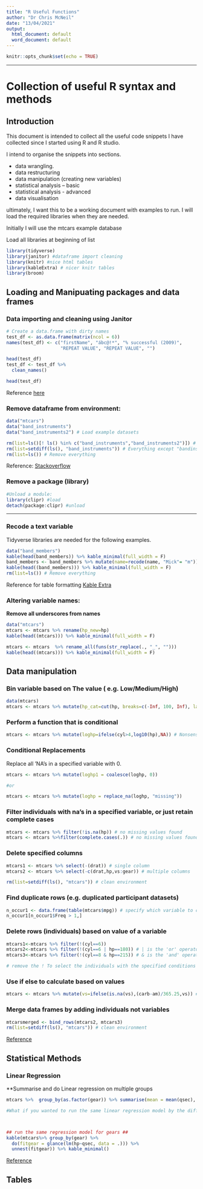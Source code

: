 ```yaml
---
title: "R Useful Functions"
author: "Dr Chris McNeil"
date: "13/04/2021"
output:
  html_document: default
  word_document: default
---
```


```r
knitr::opts_chunk$set(echo = TRUE)
```

*** 
# Collection of useful R syntax and methods

## Introduction

This document is intended to collect all the useful code snippets I have collected since I started using R and R studio.

I intend to organise the snippets into sections.

* data wrangling.
* data restructuring
* data manipulation (creating new variables)
* statistical analysis – basic
* statistical analysis - advanced
* data visualisation

ultimately, I want this to be a working document with examples to run. I will load the required libraries when they are needed.

Initially I will use the mtcars example database

Load all libraries at beginning of list

```r
library(tidyverse)
library(janitor) #dataframe import cleaning
library(knitr) #nice html tables
library(kableExtra) # nicer knitr tables
library(broom)
```


## Loading and Manipuating packages and data frames

### Data importing and cleaning using Janitor

```r
# Create a data.frame with dirty names
test_df <- as.data.frame(matrix(ncol = 6))
names(test_df) <- c("firstName", "ábc@!*", "% successful (2009)",
                    "REPEAT VALUE", "REPEAT VALUE", "")

head(test_df)
test_df <- test_df %>%
  clean_names()

head(test_df)
```
Reference [here](https://cran.r-project.org/web/packages/janitor/vignettes/janitor.html)


### Remove dataframe from environment:

```r
data("mtcars")
data("band_instruments")
data("band_instruments2") # Load example datasets

rm(list=ls()[! ls() %in% c("band_instruments","band_instruments2")]) # Everything except Band instruments
rm(list=setdiff(ls(), "band_instruments")) # Everything except "bandinstruments"
rm(list=ls()) # Remove everything
```
Reference:
[Stackoverflow](https://stackoverflow.com/questions/6190051/how-can-i-remove-all-objects-but-one-from-the-workspace-in-r)

### Remove a package (library)

```r
#Unload a module: 
library(clipr) #load
detach(package:clipr) #unload
```

***

### Recode a text variable

Tidyverse libraries are needed for the following examples.

```r

data("band_members")
kable(head(band_members)) %>% kable_minimal(full_width = F)
band_members <- band_members %>% mutate(name=recode(name, "Mick"= "m"))
kable(head((band_members))) %>% kable_minimal(full_width = F)
rm(list=ls()) # Remove everything
```
Reference for table formatting
[Kable Extra](https://cran.r-project.org/web/packages/kableExtra/vignettes/awesome_table_in_html.html)

### Altering variable names:
**Remove all underscores from names**
```r
data("mtcars")
mtcars <- mtcars %>% rename(hp_new=hp)
kable(head((mtcars))) %>% kable_minimal(full_width = F)

mtcars <- mtcars  %>% rename_all(funs(str_replace(., "_", "")))
kable(head((mtcars))) %>% kable_minimal(full_width = F)

```

## Data manipulation

### Bin variable based on The value ( e.g. Low/Medium/High)

```r
data(mtcars)
mtcars <- mtcars %>% mutate(hp_cat=cut(hp, breaks=c(-Inf, 100, Inf), labels=c("low hp","high hp")))
```

### Perform a function that is conditional 

```r
mtcars <- mtcars %>% mutate(loghp=ifelse(cyl>4,log10(hp),NA)) # Nonsensical example, but log transformed all horse powers of cars with more than four cylinders
```

### Conditional Replacements

Replace all 'NA's in a specified variable with 0.
```r
mtcars <- mtcars %>% mutate(loghp1 = coalesce(loghp, 0))

#or

mtcars <- mtcars %>% mutate(loghp = replace_na(loghp, "missing"))
```

### Filter individuals with na's in a specified variable, or just retain complete cases

```r
mtcars <- mtcars %>% filter(!is.na(hp)) # no missing values found
mtcars <- mtcars %>%filter(complete.cases(.)) # no missing values found
```


### Delete specified columns

```r
mtcars1 <- mtcars %>% select(-(drat)) # single column
mtcars2 <- mtcars %>% select(-c(drat,hp,vs:gear)) # multiple columns

rm(list=setdiff(ls(), "mtcars")) # clean environment
```

### Find duplicate rows (e.g. duplicated participant datasets)

```r
n_occur1 <- data.frame(table(mtcars$mpg)) # specify which variable to check for duplication
n_occur1[n_occur1$Freq > 1,]
```

### Delete rows (individuals) based on value of a variable

```r
mtcars1<-mtcars %>% filter(!(cyl==6))
mtcars2<-mtcars %>% filter(!(cyl==6 | hp==180)) # | is the 'or' operator
mtcars3<-mtcars %>% filter(!(cyl==8 & hp==215)) # & is the 'and' operator

# remove the ! To select the individuals with the specified conditions

```


### Use if else to calculate based on values

```r
mtcars <- mtcars %>% mutate(vs=ifelse(is.na(vs),(carb-am)/365.25,vs)) # no NA's so all values unchanged.
```


### Merge data frames by adding individuals not variables


```r
mtcarsmerged <- bind_rows(mtcars2, mtcars3)
rm(list=setdiff(ls(), "mtcars")) # clean environment
```

[Reference](https://dplyr.tidyverse.org/reference/bind.html)


## Statistical Methods

### Linear Regression

**Summarise and do Linear regression on multiple groups
```r
mtcars %>%  group_by(as.factor(gear)) %>% summarise(mean = mean(qsec), sd = sd(qsec))

#What if you wanted to run the same linear regression model by the different group levels?  Instead of running #summary(lm(y~x)) for the number of levels you have, you can use the R package “broom” along with dplyr.



## run the same regression model for gears ##
kable(mtcars%>% group_by(gear) %>%
  do(fitgear = glance(lm(hp~qsec, data = .))) %>% 
  unnest(fitgear)) %>% kable_minimal()
```

[Reference](https://stackoverflow.com/questions/22713325/fitting-several-regression-models-with-dplyr)

## Tables






